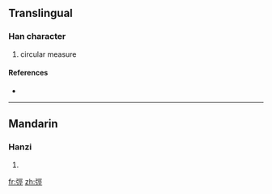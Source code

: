 {{also|弪}}
==Translingual==

===Han character===
{{Han char|rn=57|rad=弓|as=07|sn=10|four=1121<sub>1</sub>|canj=弓一女一 (NMVM)}}

# circular measure

====References====
* {{Han ref|kx=0359.061|hdz=20996.090|uh=5F33|ud=24371|bh=D179|bd=53625}}

----

==Mandarin==

===Hanzi===
{{cmn-hanzi|sim=弪|pin=[[jìng]] ([[jing4]])|wg=ching<sup>4</sup>}}

# {{defn|Mandarin}}

[[fr:弳]]
[[zh:弳]]